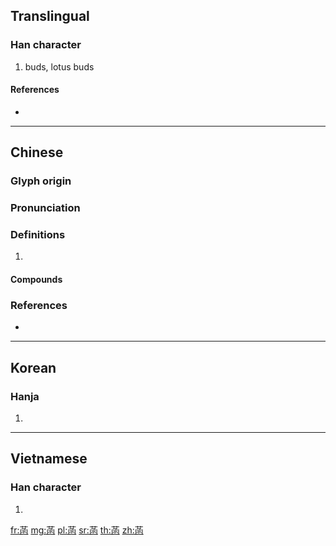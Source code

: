 {{character info/new}}
==Translingual==

===Han character===
{{Han char|rn=140|rad=艸|as=08|sn=14|four=44772|canj=TUNE}}

# buds, lotus buds

====References====
* {{Han ref|kx=1038.220|dkj=31193|dj=1496.240|hdz=53242.070|uh=83E1|ud=33761|bh=DB72|bd=56178}}

----

==Chinese==
{{zh-forms}}

===Glyph origin===
{{Han etym}}

===Pronunciation===
{{zh-pron
|m=hàn
|c=haam5,aam2
|mc=y
|oc=y
|cat=
}}

===Definitions===
{{zh-hanzi}}

# {{rfdef|zh}}

====Compounds====
{{zh-der|菡萏}}

===References===
* {{R:yue:Hanzi}}

----

==Korean==

===Hanja===
{{ko-hanja|hangeul=함|eumhun=|rv=ham|mr=ham|y=ham}}

# {{defn|lang=ko|sort=艸08}}

----

==Vietnamese==

===Han character===
{{vi-hantu|[[hạm]], [[hăm]], [[hằm]]|rs=艸08}}

# {{defn|lang=vi|sort=艸08}}

[[fr:菡]]
[[mg:菡]]
[[pl:菡]]
[[sr:菡]]
[[th:菡]]
[[zh:菡]]